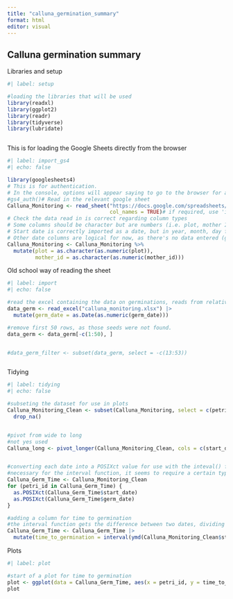 ```yaml
---
title: "calluna_germination_summary"
format: html
editor: visual
---
```


## Calluna germination summary

Libraries and setup

```r
#| label: setup

#loading the libraries that will be used
library(readxl)
library(ggplot2)
library(readr)
library(tidyverse)
library(lubridate)



```

This is for loading the Google Sheets directly from the browser

```r
#| label: import_gs4
#| echo: false

library(googlesheets4)
# This is for authentication.
# In the console, options will appear saying to go to the browser for a new authentication process etc. You need to go through and use your gmail for this.
#gs4_auth()# Read in the relevant google sheet
Calluna_Monitoring <- read_sheet("https://docs.google.com/spreadsheets/d/17JHkXi-tBAvqOJ_z8DEKTH8CUyWGTFP-uc6fktVktNE/edit?gid=0#gid=0",
                                 col_names = TRUE)# if required, use 'install.packages()'
# Check the data read in is correct regarding column types
# Some columns should be character but are numbers (i.e. plot, mother ID). These we will not treat as consecutive numbers.
# Start date is correctly imported as a date, but in year, month, day format. Have left for now.
# Other date columns are logical for now, as there's no data entered (germination, cotyledon etc), similarly many of the monitoring columns as well# Correct the numeric > character issues
Calluna_Monitoring <- Calluna_Monitoring %>%
  mutate(plot = as.character(as.numeric(plot)),
         mother_id = as.character(as.numeric(mother_id)))

```

Old school way of reading the sheet

```r
#| label: import
#| echo: false

#read the excel containing the data on germinations, reads from relative path
data_germ <- read_excel("calluna_monitoring.xlsx") |>
  mutate(germ_date = as.Date(as.numeric(germ_date)))

#remove first 50 rows, as those seeds were not found.
data_germ <- data_germ[-c(1:50), ]


#data_germ_filter <- subset(data_germ, select = -c(13:53))



```

Tidying

```r
#| label: tidying
#| echo: false

#subseting the dataset for use in plots
Calluna_Monitoring_Clean <- subset(Calluna_Monitoring, select = c(petri_id, start_date, germ_date)) |>
  drop_na()


#pivot from wide to long
#not yes used
Calluna_long <- pivot_longer(Calluna_Monitoring_Clean, cols = c(start_date, germ_date))


#converting each date into a POSIXct value for use with the inteval() function
#necessary for the interval function, it seems to require a certain type of values
Calluna_Germ_Time <- Calluna_Monitoring_Clean
for (petri_id in Calluna_Germ_Time) {
  as.POSIXct(Calluna_Germ_Time$start_date)
  as.POSIXct(Calluna_Germ_Time$germ_date)
}

#adding a column for time to germination
#the interval function gets the difference between two dates, dividing by days(1) yields the difference in amount of days
Calluna_Germ_Time <- Calluna_Germ_Time |>
  mutate(time_to_germination = interval(ymd(Calluna_Monitoring_Clean$start_date), ymd(Calluna_Monitoring_Clean$germ_date)) %/% days(1))

```

Plots

```r
#| label: plot

#start of a plot for time to germination
plot <- ggplot(data = Calluna_Germ_Time, aes(x = petri_id, y = time_to_germination)) + geom_point()
plot

```
